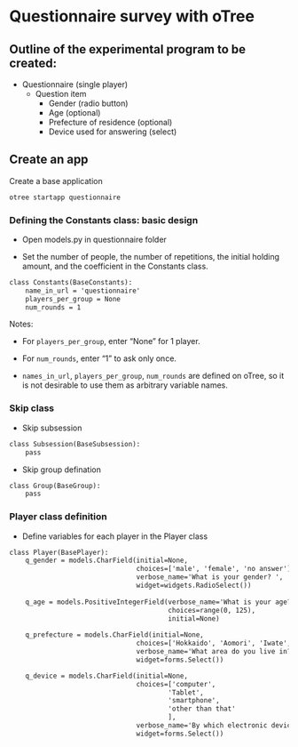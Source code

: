 # Questionnaire survey with oTree

## Outline of the experimental program to be created:

- Questionnaire (single player)
    - Question item
       - Gender (radio button)
       - Age (optional)
       - Prefecture of residence (optional)
       - Device used for answering (select)


## Create an app
Create a base application

```default
otree startapp questionnaire
```

### Defining the Constants class: basic design

- Open models.py in questionnaire folder

- Set the number of people, the number of repetitions, the initial holding amount, and the coefficient in the Constants class.

```default
class Constants(BaseConstants):
    name_in_url = 'questionnaire'
    players_per_group = None 
    num_rounds = 1 
```
Notes: 

- For `players_per_group`, enter "None" for 1 player. 

- For `num_rounds`, enter "1" to ask only once.

- `names_in_url`, `players_per_group`, `num_rounds` are defined on oTree, so it is not desirable to use them as arbitrary variable names.

### Skip class

- Skip subsession

```default
class Subsession(BaseSubsession):
    pass
```
- Skip group defination
```default
class Group(BaseGroup):
    pass
```

### Player class definition

- Define variables for each player in the Player class

```default
class Player(BasePlayer):
    q_gender = models.CharField(initial=None,
                                choices=['male', 'female', 'no answer'],
                                verbose_name='What is your gender? ',
                                widget=widgets.RadioSelect())
    
    q_age = models.PositiveIntegerField(verbose_name='What is your age?',
                                        choices=range(0, 125),
                                        initial=None)
    
    q_prefecture = models.CharField(initial=None,
                                choices=['Hokkaido', 'Aomori', 'Iwate', 'Miyagi', 'Akita', 'Yamagata', 'Fukushima', 'Ibaraki', 'Tochigi', 'Gunma', 'Saitama', 'Chiba', 'Tokyo', 'Kanagawa', 'Niigata', 'Toyama', 'Ishikawa', 'Fukui', 'Yamanashi', 'Nagano', 'Gifu', 'Shizuoka', 'Aichi', 'Mie', 'Shiga', 'Kyoto', 'Osaka', 'Hyogo', 'Nara', 'Wakayama', 'Tottori', 'Shimane', 'Okayama', 'Hiroshima', 'Yamaguchi', 'Tokushima', 'Kagawa', 'Ehime', 'Kochi', 'Fukuoka', 'Saga', 'Nagasaki', 'Kumamoto', 'Oita', 'Miyazaki', 'Kagoshima', 'Okinawa'],
                                verbose_name='What area do you live in? ',
                                widget=forms.Select())

    q_device = models.CharField(initial=None,
                                choices=['computer',
                                        'Tablet',
                                        'smartphone',
                                        'other than that'
                                        ],
                                verbose_name='By which electronic device are you answering? ',
                                widget=forms.Select())
```